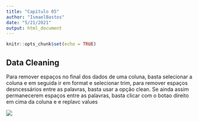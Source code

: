 ```yaml
---
title: "Capítulo 05"
author: "IsmaelBastos"
date: "5/21/2021"
output: html_document
---
```


```r
knitr::opts_chunk$set(echo = TRUE)
```

## Data Cleaning

Para remover espaços no final dos dados de uma coluna, basta selecionar a coluna e em seguida ir em format e selecionar trim, para remover espaços desncessários entre as palavras, basta usar a opção clean. Se ainda assim permanecerem espaços entre as palavras, basta clicar com o botao direito em cima da coluna e e replavc values

![](data_clean1.png)